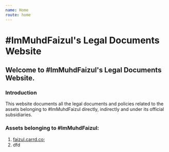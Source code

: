 ```yaml
---
name: Home
route: home
---
```

# \#ImMuhdFaizul's Legal Documents Website

## Welcome to #ImMuhdFaizul's Legal Documents Website.

### Introduction

This website documents all the legal documents and policies related to the assets belonging to #ImMuhdFaizul directly, indirectly and under its official subsidiaries.

### Assets belonging to #ImMuhdFaizul:

1. [faizul.carrd.co](https://faizul.carrd.co);
2. dfd